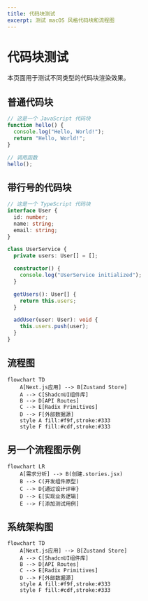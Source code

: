 ```yaml
---
title: 代码块测试
excerpt: 测试 macOS 风格代码块和流程图
---
```


# 代码块测试

本页面用于测试不同类型的代码块渲染效果。

## 普通代码块

```javascript
// 这是一个 JavaScript 代码块
function hello() {
  console.log("Hello, World!");
  return "Hello, World!";
}

// 调用函数
hello();
```

## 带行号的代码块

```typescript
// 这是一个 TypeScript 代码块
interface User {
  id: number;
  name: string;
  email: string;
}

class UserService {
  private users: User[] = [];

  constructor() {
    console.log("UserService initialized");
  }

  getUsers(): User[] {
    return this.users;
  }

  addUser(user: User): void {
    this.users.push(user);
  }
}
```

## 流程图

```mermaid
flowchart TD
    A[Next.js应用] --> B[Zustand Store]
    A --> C[ShadcnUI组件库]
    B --> D[API Routes]
    C --> E[Radix Primitives]
    D --> F[外部数据源]
    style A fill:#f9f,stroke:#333
    style F fill:#cdf,stroke:#333
```

## 另一个流程图示例

```mermaid
flowchart LR
    A[需求分析] --> B(创建.stories.jsx)
    B --> C(开发组件原型)
    C --> D{通过设计评审}
    D --> E[实现业务逻辑]
    E --> F[添加测试用例]
```

## 系统架构图

```mermaid
flowchart TD
    A[Next.js应用] --> B[Zustand Store]
    A --> C[ShadcnUI组件库]
    B --> D[API Routes]
    C --> E[Radix Primitives]
    D --> F[外部数据源]
    style A fill:#f9f,stroke:#333
    style F fill:#cdf,stroke:#333
```
